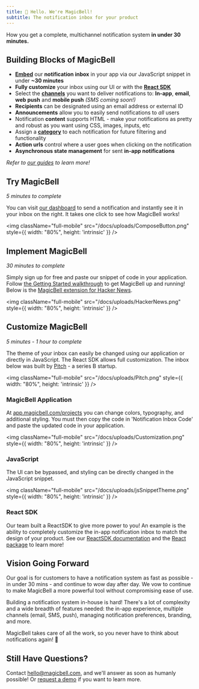 ```yaml
---
title: 👋 Hello. We're MagicBell!
subtitle: The notification inbox for your product
---
```


<Note>
  How you get a complete, multichannel notification system <b>in under 30 minutes.</b>
</Note>

## Building Blocks of MagicBell
- <b><a href="https://magicbell.com/docs/adding-magicbell-to-your-product">Embed</a></b> our <b>notification inbox</b> in your app via our JavaScript snippet in under <b>~30 minutes</b>
- <b>Fully customize</b> your inbox using our UI or with the <b><a href="https://magicbell.com/docs/react/theme-customization">React SDK</a></b>
- Select the <b><a href="https://magicbell.com/docs/channels">channels</a></b> you want to deliver notifications to: <b>In-app</b>, <b>email</b>, <b>web push</b> and <b>mobile push</b> <i>(SMS coming soon!)</i>
- **Recipients** can be designated using an email address or external ID
- <b>Announcements</b> allow you to easily send notifications to <i>all</i> users
- Notification **content** supports HTML - make your notifications as pretty and robust as you want using CSS, images, inputs, etc
- Assign a <b><a href="https://magicbell.com/docs/categories">category</a></b> to each notification for future filtering and functionality
- **Action urls** control where a user goes when clicking on the notification
- **Asynchronous state management** for sent **in-app notifications**

<i>Refer to <a href="https://magicbell.com/docs/channels">our guides</a> to learn more!</i>

## Try MagicBell
<i>5 minutes to complete</i>

You can visit [our dashboard](https://app.magicbell.com) to send a notification and instantly see it in your inbox on the right. It takes one click to see how MagicBell works!

<img className="full-mobile" src="/docs/uploads/ComposeButton.png" style={{ width: "80%", height: 'intrinsic' }} />

## Implement MagicBell
<i>30 minutes to complete</i>

Simply sign up for free and paste our snippet of code in your application. Follow [the Getting Started walkthrough](https://magicbell.com/docs/getting-started-with-magicbell) to get MagicBell up and running! Below is the <a href="https://chrome.google.com/webstore/detail/hacker-news-notifications/bbkfblhdgiddlkfkipjdhhfoephonoba?hl=en">MagicBell extension for Hacker News</a>. 

<img className="full-mobile" src="/docs/uploads/HackerNews.png" style={{ width: "80%", height: 'intrinsic' }} />

## Customize MagicBell
<i>5 minutes - 1 hour to complete</i>

The theme of your inbox can easily be changed using our application or directly in JavaScript. The React SDK allows full customization. The inbox below was built by <a href="https://pitch.com/">Pitch</a> - a series B startup. 

<img className="full-mobile" src="/docs/uploads/Pitch.png" style={{ width: "80%", height: 'intrinsic' }} />

### MagicBell Application

At [app.magicbell.com/projects](https://app.magicbell.com/projects) you can change colors, typography, and additional styling. You must then copy the code in 'Notification Inbox Code' and paste the updated code in your application.

<img className="full-mobile" src="/docs/uploads/Customization.png" style={{ width: "80%", height: 'intrinsic' }} />

### JavaScript

The UI can be bypassed, and styling can be directly changed in the JavaScript snippet.

<img className="full-mobile" src="/docs/uploads/jsSnippetTheme.png" style={{ width: "80%", height: 'intrinsic' }} />

### React SDK

Our team built a ReactSDK to give more power to you! An example is the ability to completely customize the in-app notification inbox to match the design of your product. See our [ReactSDK documentation](https://magicbell.com/docs/react/theme-customization) and the [React package](https://www.npmjs.com/package/@magicbell/magicbell-react) to learn more!

## Vision Going Forward
Our goal is for customers to have a notification system as fast as possible - in under 30 mins - and continue to wow day after day. We vow to continue to make MagicBell a more powerful tool without compromising ease of use.

Building a notification system in-house is hard! There's a lot of complexity and a wide breadth of features needed: the in-app experience, multiple channels (email, SMS, push), managing notification preferences, branding, and more. 

MagicBell takes care of all the work, so you never have to think about notifications again! 🙂

## Still Have Questions?

Contact hello@magicbell.com, and we'll answer as soon as humanly possible! Or [request a demo](https://calendly.com/hana_mohan/demo-magicbell) if you want to learn more.